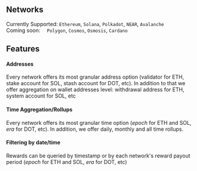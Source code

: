 ## Networks

Currently Supported: `Ethereum`, `Solana`, `Polkadot`, `NEAR`, `Avalanche`  
Coming soon: `  Polygon`, `Cosmos`, `Osmosis`, `Cardano`

## Features

#### Addresses

Every network offers its most granular address option (validator for ETH, stake account for SOL, stash account for DOT, etc). In addition to that we offer aggregation on wallet addresses level: withdrawal address for ETH, system account for SOL, etc

#### Time Aggregation/Rollups

Every network offers its most granular time option (_epoch_ for ETH and SOL, _era_ for DOT, etc). In addition, we offer daily, monthly and all time rollups.

#### Filtering by date/time

Rewards can be queried by timestamp or by each network's reward payout period (_epoch_ for ETH and SOL, _era_ for DOT, etc)
